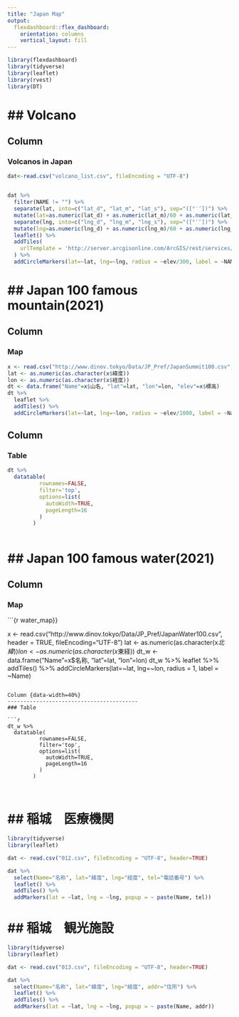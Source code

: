 ```yaml
---
title: "Japan Map"
output: 
  flexdashboard::flex_dashboard:
    orientation: columns
    vertical_layout: fill
---
```


```r
library(flexdashboard)
library(tidyverse)
library(leaflet)
library(rvest)
library(DT)
```

## Volcano
======================================================

Column 
-----------------------------------------------------------------------

### Volcanos in Japan

```r

dat<-read.csv("volcano_list.csv", fileEncoding = "UTF-8")


dat %>% 
  filter(NAME != "") %>% 
  separate(lat, into=c("lat_d", "lat_m", "lat_s"), sep="([°′″])") %>% 
  mutate(lat=as.numeric(lat_d) + as.numeric(lat_m)/60 + as.numeric(lat_s)/3600) %>% 
  separate(lng, into=c("lng_d", "lng_m", "lng_s"), sep="([°′″])") %>% 
  mutate(lng=as.numeric(lng_d) + as.numeric(lng_m)/60 + as.numeric(lng_s)/3600) %>% 
  leaflet() %>% 
  addTiles(
    urlTemplate = 'http://server.arcgisonline.com/ArcGIS/rest/services/World_Imagery/MapServer/tile/{z}/{y}/{x}'
  ) %>% 
  addCircleMarkers(lat=~lat, lng=~lng, radius = ~elev/300, label = ~NAME, color="red") 


```

## Japan 100 famous mountain(2021)
===============================================

Column {data-width=60%}
--------------------------------------

### Map

```r

x <- read.csv("http://www.dinov.tokyo/Data/JP_Pref/JapanSummit100.csv", header = TRUE, fileEncoding="UTF-8")
lat <- as.numeric(as.character(x$緯度))
lon <- as.numeric(as.character(x$経度))
dt <- data.frame("Name"=x$山名, "lat"=lat, "lon"=lon, "elev"=x$標高)
dt %>% 
  leaflet %>% 
  addTiles() %>% 
  addCircleMarkers(lat=~lat, lng=~lon, radius = ~elev/1000, label = ~Name) 


```

Column {data-width=40%}
-----------------------------------------
### Table

```r

dt %>% 
  datatable(
          rownames=FALSE, 
          filter='top', 
          options=list(
            autoWidth=TRUE,
            pageLength=16
          )
        )



```


## Japan 100 famous water(2021)
===============================================

Column {data-width=60%}
--------------------------------------

### Map

```{r water_map}}

x <- read.csv("http://www.dinov.tokyo/Data/JP_Pref/JapanWater100.csv", header = TRUE, fileEncoding="UTF-8")
lat <- as.numeric(as.character(x$北緯))
lon <- as.numeric(as.character(x$東経))
dt_w <- data.frame("Name"=x$名称, "lat"=lat, "lon"=lon)
dt_w %>% 
  leaflet %>% 
  addTiles() %>% 
  addCircleMarkers(lat=~lat, lng=~lon, radius = 1, label = ~Name) 


```

Column {data-width=40%}
-----------------------------------------
### Table

```r

dt_w %>% 
  datatable(
          rownames=FALSE, 
          filter='top', 
          options=list(
            autoWidth=TRUE,
            pageLength=16
          )
        )



```

## 稲城　医療機関
==========================================

```r

library(tidyverse)
library(leaflet)

dat <- read.csv("012.csv", fileEncoding = "UTF-8", header=TRUE) 

dat %>% 
  select(Name="名称", lat="緯度", lng="経度", tel="電話番号") %>% 
  leaflet() %>% 
  addTiles() %>% 
  addMarkers(lat = ~lat, lng = ~lng, popup = ~ paste(Name, tel))


```

## 稲城　観光施設
==========================================

```r

library(tidyverse)
library(leaflet)

dat <- read.csv("013.csv", fileEncoding = "UTF-8", header=TRUE) 

dat %>% 
  select(Name="名称", lat="緯度", lng="経度", addr="住所") %>% 
  leaflet() %>% 
  addTiles() %>% 
  addMarkers(lat = ~lat, lng = ~lng, popup = ~ paste(Name, addr))


```